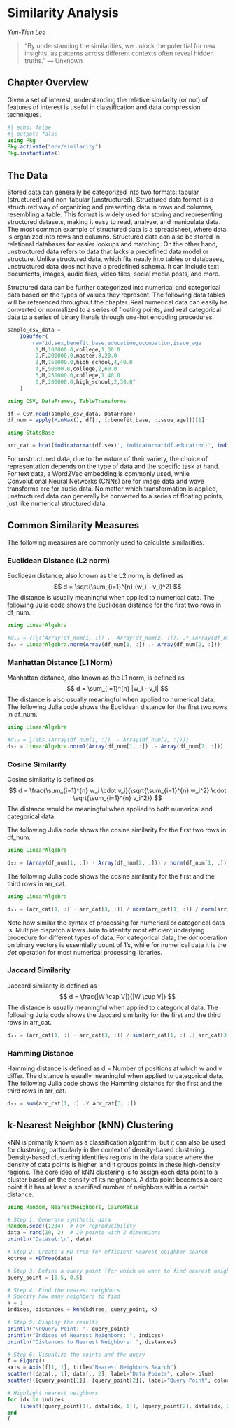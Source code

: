 # Similarity Analysis {#sec-similarity}

*Yun-Tien Lee*

> "By understanding the similarities, we unlock the potential for new insights, as patterns across different contexts often reveal hidden truths." — Unknown

## Chapter Overview

Given a set of interest, understanding the relative similarity (or not) of features of interest is useful in classification and data compression techniques.

```{julia}
#| echo: false
#| output: false
using Pkg
Pkg.activate("env/similarity")
Pkg.instantiate()
```

## The Data

Stored data can generally be categorized into two formats: tabular (structured) and non-tabular (unstructured). Structured data format is a structured way of organizing and presenting data in rows and columns, resembling a table. This format is widely used for storing and representing structured datasets, making it easy to read, analyze, and manipulate data. The most common example of structured data is a spreadsheet, where data is organized into rows and columns. Structured data can also be stored in relational databases for easier lookups and matching. On the other hand, unstructured data refers to data that lacks a predefined data model or structure. Unlike structured data, which fits neatly into tables or databases, unstructured data does not have a predefined schema. It can include text documents, images, audio files, video files, social media posts, and more.

Structured data can be further categorized into numerical and categorical data based on the types of values they represent. The following data tables will be referenced throughout the chapter. Real numerical data can easily be converted or normalized to a series of floating points, and real categorical data to a series of binary literals through one-hot encoding procedures.

```{julia}
sample_csv_data =
    IOBuffer(
        raw"id,sex,benefit_base,education,occupation,issue_age
         1,M,100000.0,college,1,30.0
         2,F,200000.0,master,3,20.0
         3,M,150000.0,high_school,4,40.0
         4,F,50000.0,college,2,60.0
         5,M,250000.0,college,1,40.0
         6,F,200000.0,high_school,2,30.0"
    )
```

```{julia}
using CSV, DataFrames, TableTransforms

df = CSV.read(sample_csv_data, DataFrame)
df_num = apply(MinMax(), df[:, [:benefit_base, :issue_age]])[1]
```

```{julia}
using StatsBase

arr_cat = hcat(indicatormat(df.sex)', indicatormat(df.education)', indicatormat(df.occupation)')
```

For unstructured data, due to the nature of their variety, the choice of representation depends on the type of data and the specific task at hand. For text data, a Word2Vec embedding is commonly used, while Convolutional Neural Networks (CNNs) are for image data and wave transforms are for audio data. No matter which transformation is applied, unstructured data can generally be converted to a series of floating points, just like numerical structured data.

## Common Similarity Measures

The following measures are commonly used to calculate similarities.

### Euclidean Distance (L2 norm)

Euclidean distance, also known as the L2 norm, is defined as
$$
d = \sqrt{\sum_{i=1}^{n} (w_i - v_i)^2}
$$
The distance is usually meaningful when applied to numerical data. The following Julia code shows the Euclidean distance for the first two rows in df_num.

```{julia}
using LinearAlgebra

#d₁₂ = √(∑((Array(df_num[1, :]) .- Array(df_num[2, :])) .* (Array(df_num[1, :]) .- Array(df_num[2, :]))))
d₁₂ = LinearAlgebra.norm(Array(df_num[1, :]) .- Array(df_num[2, :]))
```

### Manhattan Distance (L1 Norm)

Manhattan distance, also known as the L1 norm, is defined as
$$
d = \sum_{i=1}^{n} |w_i - v_i|
$$
The distance is also usually meaningful when applied to numerical data. The following Julia code shows the Euclidean distance for the first two rows in df_num.

```{julia}
using LinearAlgebra

#d₁₂ = ∑(abs.(Array(df_num[1, :]) .- Array(df_num[2, :])))
d₁₂ = LinearAlgebra.norm1(Array(df_num[1, :]) .- Array(df_num[2, :]))
```

### Cosine Similarity

Cosine similarity is defined as
$$
d = \frac{\sum_{i=1}^{n} w_i \cdot v_i}{\sqrt{\sum_{i=1}^{n} w_i^2} \cdot \sqrt{\sum_{i=1}^{n} v_i^2}}
$$
The distance would be meaningful when applied to both numerical and categorical data.

The following Julia code shows the cosine similarity for the first two rows in df_num.

```{julia}
using LinearAlgebra

d₁₂ = (Array(df_num[1, :]) ⋅ Array(df_num[2, :])) / norm(df_num[1, :]) / norm(df_num[2, :])
```

The following Julia code shows the cosine similarity for the first and the third rows in arr_cat.

```{julia}
using LinearAlgebra

d₁₃ = (arr_cat[1, :] ⋅ arr_cat[3, :]) / norm(arr_cat[1, :]) / norm(arr_cat[3, :])
```

Note how similar the syntax of processing for numerical or categorical data is. Multiple dispatch allows Julia to identify most efficient underlying procedure for different types of data. For categorical data, the $dot$ operation on binary vectors is essentially count of 1's, while for numerical data it is the $dot$ operation for most numerical processing libraries.

### Jaccard Similarity

Jaccard similarity is defined as
$$
d = \frac{|W \cap V|}{|W \cup V|}
$$
The distance is usually meaningful when applied to categorical data. The following Julia code shows the Jaccard similarity for the first and the third rows in arr_cat.

```{julia}
d₁₃ = (arr_cat[1, :] ⋅ arr_cat[3, :]) / sum(arr_cat[1, :] .| arr_cat[3, :])
```

### Hamming Distance

Hamming distance is defined as d = Number of positions at which w and v differ. The distance is usually meaningful when applied to categorical data. The following Julia code shows the Hamming distance for the first and the third rows in arr_cat.

```{julia}
d₁₃ = sum(arr_cat[1, :] .⊻ arr_cat[3, :])
```

## k-Nearest Neighbor (kNN) Clustering

kNN is primarily known as a classification algorithm, but it can also be used for clustering, particularly in the context of density-based clustering. Density-based clustering identifies regions in the data space where the density of data points is higher, and it groups points in these high-density regions. The core idea of kNN clustering is to assign each data point to a cluster based on the density of its neighbors. A data point becomes a core point if it has at least a specified number of neighbors within a certain distance.

```{julia}
using Random, NearestNeighbors, CairoMakie

# Step 1: Generate synthetic data
Random.seed!(1234)  # For reproducibility
data = rand(10, 2)  # 10 points with 2 dimensions
println("Dataset:\n", data)

# Step 2: Create a KD-tree for efficient nearest neighbor search
kdtree = KDTree(data)

# Step 3: Define a query point (for which we want to find nearest neighbors)
query_point = [0.5, 0.5]

# Step 4: Find the nearest neighbors
# Specify how many neighbors to find
k = 1
indices, distances = knn(kdtree, query_point, k)

# Step 5: Display the results
println("\nQuery Point: ", query_point)
println("Indices of Nearest Neighbors: ", indices)
println("Distances to Nearest Neighbors: ", distances)

# Step 6: Visualize the points and the query
f = Figure()
axis = Axis(f[1, 1], title="Nearest Neighbors Search")
scatter!(data[:, 1], data[:, 2], label="Data Points", color=:blue)
scatter!([query_point[1]], [query_point[2]], label="Query Point", color=:red, marker=:cross, markersize=10)

# Highlight nearest neighbors
for idx in indices
    lines!([query_point[1], data[idx, 1]], [query_point[2], data[idx, 2]], color=:black)
end
f
```
